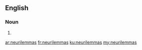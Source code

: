 ==English==

===Noun===
{{head|en}}

# {{plural of|neurilemma}}

[[ar:neurilemmas]]
[[fr:neurilemmas]]
[[ku:neurilemmas]]
[[my:neurilemmas]]